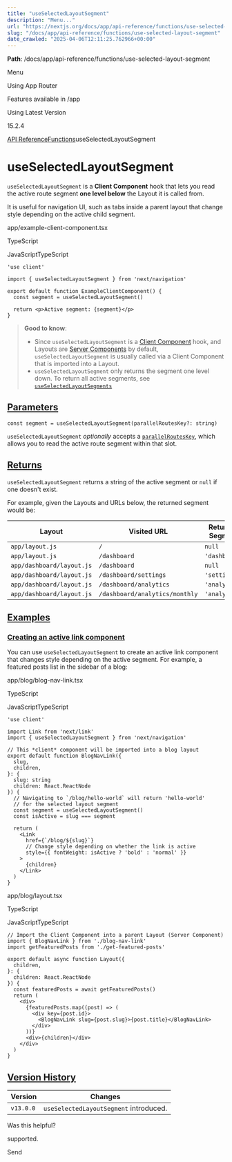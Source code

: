 ---
title: "useSelectedLayoutSegment"
description: "Menu..."
url: "https://nextjs.org/docs/app/api-reference/functions/use-selected-layout-segment"
slug: "/docs/app/api-reference/functions/use-selected-layout-segment"
date_crawled: "2025-04-06T12:11:25.762966+00:00"
---

**Path**: /docs/app/api-reference/functions/use-selected-layout-segment

Menu

Using App Router

Features available in /app

Using Latest Version

15.2.4

[API Reference](/docs/app/api-reference)[Functions](/docs/app/api-reference/functions)useSelectedLayoutSegment

# useSelectedLayoutSegment

`useSelectedLayoutSegment` is a **Client Component** hook that lets you read the active route segment **one level below** the Layout it is called from.

It is useful for navigation UI, such as tabs inside a parent layout that change style depending on the active child segment.

app/example-client-component.tsx

TypeScript

JavaScriptTypeScript

```
'use client'
 
import { useSelectedLayoutSegment } from 'next/navigation'
 
export default function ExampleClientComponent() {
  const segment = useSelectedLayoutSegment()
 
  return <p>Active segment: {segment}</p>
}
```

> **Good to know**:
>
> * Since `useSelectedLayoutSegment` is a [Client Component](/docs/app/building-your-application/rendering/client-components) hook, and Layouts are [Server Components](/docs/app/building-your-application/rendering/server-components) by default, `useSelectedLayoutSegment` is usually called via a Client Component that is imported into a Layout.
> * `useSelectedLayoutSegment` only returns the segment one level down. To return all active segments, see [`useSelectedLayoutSegments`](/docs/app/api-reference/functions/use-selected-layout-segments)

## [Parameters](#parameters)

```
const segment = useSelectedLayoutSegment(parallelRoutesKey?: string)
```

`useSelectedLayoutSegment` *optionally* accepts a [`parallelRoutesKey`](/docs/app/building-your-application/routing/parallel-routes#useselectedlayoutsegments), which allows you to read the active route segment within that slot.

## [Returns](#returns)

`useSelectedLayoutSegment` returns a string of the active segment or `null` if one doesn't exist.

For example, given the Layouts and URLs below, the returned segment would be:

| Layout | Visited URL | Returned Segment |
| --- | --- | --- |
| `app/layout.js` | `/` | `null` |
| `app/layout.js` | `/dashboard` | `'dashboard'` |
| `app/dashboard/layout.js` | `/dashboard` | `null` |
| `app/dashboard/layout.js` | `/dashboard/settings` | `'settings'` |
| `app/dashboard/layout.js` | `/dashboard/analytics` | `'analytics'` |
| `app/dashboard/layout.js` | `/dashboard/analytics/monthly` | `'analytics'` |

## [Examples](#examples)

### [Creating an active link component](#creating-an-active-link-component)

You can use `useSelectedLayoutSegment` to create an active link component that changes style depending on the active segment. For example, a featured posts list in the sidebar of a blog:

app/blog/blog-nav-link.tsx

TypeScript

JavaScriptTypeScript

```
'use client'
 
import Link from 'next/link'
import { useSelectedLayoutSegment } from 'next/navigation'
 
// This *client* component will be imported into a blog layout
export default function BlogNavLink({
  slug,
  children,
}: {
  slug: string
  children: React.ReactNode
}) {
  // Navigating to `/blog/hello-world` will return 'hello-world'
  // for the selected layout segment
  const segment = useSelectedLayoutSegment()
  const isActive = slug === segment
 
  return (
    <Link
      href={`/blog/${slug}`}
      // Change style depending on whether the link is active
      style={{ fontWeight: isActive ? 'bold' : 'normal' }}
    >
      {children}
    </Link>
  )
}
```

app/blog/layout.tsx

TypeScript

JavaScriptTypeScript

```
// Import the Client Component into a parent Layout (Server Component)
import { BlogNavLink } from './blog-nav-link'
import getFeaturedPosts from './get-featured-posts'
 
export default async function Layout({
  children,
}: {
  children: React.ReactNode
}) {
  const featuredPosts = await getFeaturedPosts()
  return (
    <div>
      {featuredPosts.map((post) => (
        <div key={post.id}>
          <BlogNavLink slug={post.slug}>{post.title}</BlogNavLink>
        </div>
      ))}
      <div>{children}</div>
    </div>
  )
}
```

## [Version History](#version-history)

| Version | Changes |
| --- | --- |
| `v13.0.0` | `useSelectedLayoutSegment` introduced. |

Was this helpful?

supported.

Send